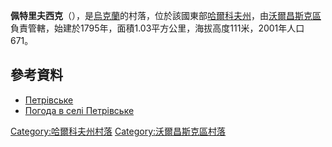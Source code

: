 {{coord|50|6|11|N|36|50|42|E|scale:100000_region:UA|display=title}}

'''佩特里夫西克'''（{{lang-uk|Зарічне}}），是[[烏克蘭|烏克蘭]]的村落，位於該國東部[[哈爾科夫州|哈爾科夫州]]，由[[沃爾昌斯克區|沃爾昌斯克區]]負責管轄，始建於1795年，面積1.03平方公里，海拔高度111米，2001年人口671。

==參考資料==
*[http://w1.c1.rada.gov.ua/pls/z7502/A005?rdat1=09.01.2009&rf7571=32825 Петрівське]{{dead link|date=2017年11月 |bot=InternetArchiveBot |fix-attempted=yes }}
* [http://weather.in.ua/ua/har'kovskaja/20177 Погода в селі Петрівське] {{Wayback|url=http://weather.in.ua/ua/har%27kovskaja/20177 |date=20160323030059 }}

{{DEFAULTSORT:Зарічне}}
[[Category:哈爾科夫州村落|Category:哈爾科夫州村落]]
[[Category:沃爾昌斯克區村落|Category:沃爾昌斯克區村落]]


{{Kharkiv-geo-stub}}